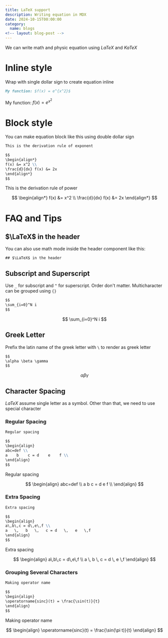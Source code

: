 ```yaml
---
title: LaTeX support
description: Writing equation in MDX
date: 2024-10-15T00:00:00
category:
  name: blogs
<!-- layout: blog-post -->
---
```


We can write math and physic equation using $LaTeX$ and $KaTeX$

# Inline style

Wrap with single dollar sign to create equation inline

```markdown
My function: $f(x) = e^{x^2}$
```

My function: $f(x) = e^{x^2}$

# Block style

You can make equation block like this using double dollar sign

```markdown
This is the derivation rule of exponent

$$
\begin{align*}
f(x) &= x^2 \\
\frac{d}{dx} f(x) &= 2x
\end{align*}
$$
```

This is the derivation rule of power

$$
\begin{align*}
f(x) &= x^2 \\
\frac{d}{dx} f(x) &= 2x
\end{align*}
$$

# FAQ and Tips

## $\LaTeX$ in the header

You can also use math mode inside the header component like this:

```mdx
## $\LaTeX$ in the header
```

## Subscript and Superscript

Use `_` for subscript and `^` for superscript. Order don't matter. Multicharacter can be grouped using `{}`

```markdown
$$
\sum_{i=0}^N i
$$
```

$$
\sum_{i=0}^N i
$$

## Greek Letter

Prefix the latin name of the greek letter with `\` to render as greek letter

```markdown
$$
\alpha \beta \gamma
$$
```

$$
\alpha \beta \gamma
$$

## Character Spacing

$LaTeX$ assume single letter as a symbol. Other than that, we need to use special character

### Regular Spacing

```markdown
Regular spacing

$$
\begin{align}
abc=def \\
a    b    c = d    e    f \\
\end{align}
$$
```

Regular spacing

$$
\begin{align}
abc=def \\
a    b    c = d    e    f \\
\end{align}
$$

### Extra Spacing

```markdown
Extra spacing

$$
\begin{align}
a\,b\,c = d\,e\,f \\
a   \,   b   \,   c = d   \,   e   \,f
\end{align}
$$
```

Extra spacing

$$
\begin{align}
a\,b\,c = d\,e\,f \\
a   \,   b   \,   c = d   \,   e   \,f
\end{align}
$$

### Grouping Several Characters

```markdown
Making operator name

$$
\begin{align}
\operatorname{sinc}(t) = \frac{\sin(t)}{t}
\end{align}
$$
```

Making operator name

$$
\begin{align}
\operatorname{sinc}(t) = \frac{\sin(\pi t)}{t}
\end{align}
$$
